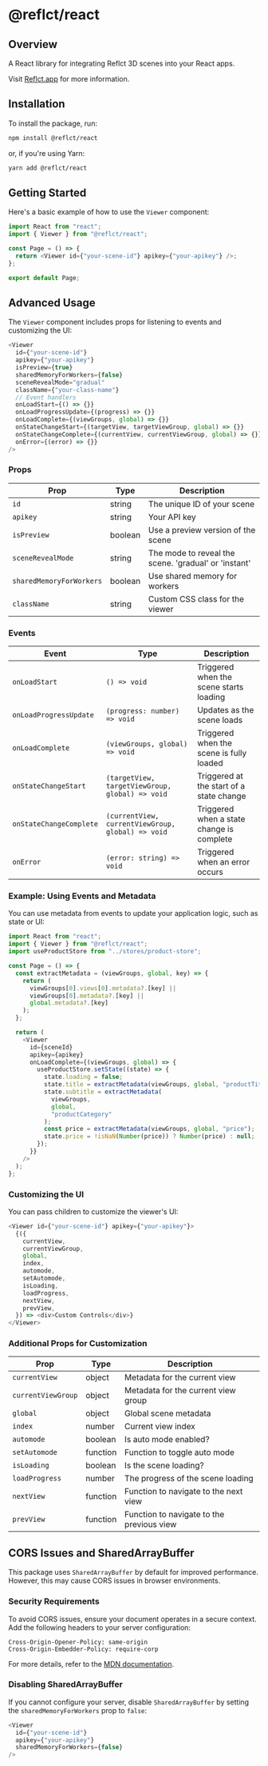 # @reflct/react

## Overview

A React library for integrating Reflct 3D scenes into your React apps.

Visit [Reflct.app](https://reflct.app) for more information.

## Installation

To install the package, run:

```bash copy
npm install @reflct/react
```

or, if you're using Yarn:

```bash copy
yarn add @reflct/react
```

## Getting Started

Here's a basic example of how to use the `Viewer` component:

```js {2,5}
import React from "react";
import { Viewer } from "@reflct/react";

const Page = () => {
  return <Viewer id={"your-scene-id"} apikey={"your-apikey"} />;
};

export default Page;
```

## Advanced Usage

The `Viewer` component includes props for listening to events and customizing the UI:

```javascript
<Viewer
  id={"your-scene-id"}
  apikey={"your-apikey"}
  isPreview={true}
  sharedMemoryForWorkers={false}
  sceneRevealMode="gradual"
  className={"your-class-name"}
  // Event handlers
  onLoadStart={() => {}}
  onLoadProgressUpdate={(progress) => {}}
  onLoadComplete={(viewGroups, global) => {}}
  onStateChangeStart={(targetView, targetViewGroup, global) => {}}
  onStateChangeComplete={(currentView, currentViewGroup, global) => {}}
  onError={(error) => {}}
/>
```

### Props

| Prop                     | Type    | Description                                          |
| ------------------------ | ------- | ---------------------------------------------------- |
| `id`                     | string  | The unique ID of your scene                          |
| `apikey`                 | string  | Your API key                                         |
| `isPreview`              | boolean | Use a preview version of the scene                   |
| `sceneRevealMode`        | string  | The mode to reveal the scene. 'gradual' or 'instant' |
| `sharedMemoryForWorkers` | boolean | Use shared memory for workers                        |
| `className`              | string  | Custom CSS class for the viewer                      |

### Events

| Event                   | Type                                              | Description                               |
| ----------------------- | ------------------------------------------------- | ----------------------------------------- |
| `onLoadStart`           | `() => void`                                      | Triggered when the scene starts loading   |
| `onLoadProgressUpdate`  | `(progress: number) => void`                      | Updates as the scene loads                |
| `onLoadComplete`        | `(viewGroups, global) => void`                    | Triggered when the scene is fully loaded  |
| `onStateChangeStart`    | `(targetView, targetViewGroup, global) => void`   | Triggered at the start of a state change  |
| `onStateChangeComplete` | `(currentView, currentViewGroup, global) => void` | Triggered when a state change is complete |
| `onError`               | `(error: string) => void`                         | Triggered when an error occurs            |

### Example: Using Events and Metadata

You can use metadata from events to update your application logic, such as state or UI:

```javascript
import React from "react";
import { Viewer } from "@reflct/react";
import useProductStore from "../stores/product-store";

const Page = () => {
  const extractMetadata = (viewGroups, global, key) => {
    return (
      viewGroups[0].views[0].metadata?.[key] ||
      viewGroups[0].metadata?.[key] ||
      global.metadata?.[key]
    );
  };

  return (
    <Viewer
      id={sceneId}
      apikey={apikey}
      onLoadComplete={(viewGroups, global) => {
        useProductStore.setState((state) => {
          state.loading = false;
          state.title = extractMetadata(viewGroups, global, "productTitle");
          state.subtitle = extractMetadata(
            viewGroups,
            global,
            "productCategory"
          );
          const price = extractMetadata(viewGroups, global, "price");
          state.price = !isNaN(Number(price)) ? Number(price) : null;
        });
      }}
    />
  );
};
```

### Customizing the UI

You can pass children to customize the viewer's UI:

```javascript
<Viewer id={"your-scene-id"} apikey={"your-apikey"}>
  {({
    currentView,
    currentViewGroup,
    global,
    index,
    automode,
    setAutomode,
    isLoading,
    loadProgress,
    nextView,
    prevView,
  }) => <div>Custom Controls</div>}
</Viewer>
```

### Additional Props for Customization

| **Prop**           | **Type** | **Description**                           |
| ------------------ | -------- | ----------------------------------------- |
| `currentView`      | object   | Metadata for the current view             |
| `currentViewGroup` | object   | Metadata for the current view group       |
| `global`           | object   | Global scene metadata                     |
| `index`            | number   | Current view index                        |
| `automode`         | boolean  | Is auto mode enabled?                     |
| `setAutomode`      | function | Function to toggle auto mode              |
| `isLoading`        | boolean  | Is the scene loading?                     |
| `loadProgress`     | number   | The progress of the scene loading         |
| `nextView`         | function | Function to navigate to the next view     |
| `prevView`         | function | Function to navigate to the previous view |

## CORS Issues and SharedArrayBuffer

This package uses `SharedArrayBuffer` by default for improved performance. However, this may cause CORS issues in browser environments.

### Security Requirements

To avoid CORS issues, ensure your document operates in a secure context. Add the following headers to your server configuration:

```http copy
Cross-Origin-Opener-Policy: same-origin
Cross-Origin-Embedder-Policy: require-corp
```

For more details, refer to the [MDN documentation](https://developer.mozilla.org/en-US/docs/Web/JavaScript/Reference/Global_Objects/SharedArrayBuffer#security_requirements).

### Disabling SharedArrayBuffer

If you cannot configure your server, disable `SharedArrayBuffer` by setting the `sharedMemoryForWorkers` prop to `false`:

```js {4}
<Viewer
  id={"your-scene-id"}
  apikey={"your-apikey"}
  sharedMemoryForWorkers={false}
/>
```
